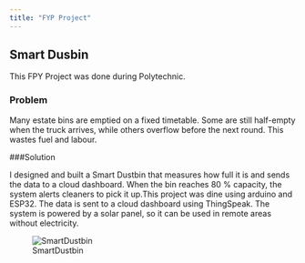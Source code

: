 ```yaml
---
title: "FYP Project"
---
```


## Smart Dusbin

This FPY Project was done during Polytechnic. 

### Problem

Many estate bins are emptied on a fixed timetable. Some are still half-empty when the truck arrives, while others overflow before the next round. This wastes fuel and labour.

###Solution

I designed and built a Smart Dustbin that measures how full it is and sends the data to a cloud dashboard. When the bin reaches 80 % capacity, the system alerts cleaners to pick it up.This project was dine using arduino and ESP32. The data is sent to a cloud dashboard using ThingSpeak. The system is powered by a solar panel, so it can be used in remote areas without electricity.

![SmartDustbin](SmartDustbin.png)

